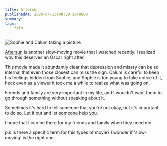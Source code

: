 ```yaml
---
title: Aftersun
publishedAt: 2024-04-13T00:59:10+0800
summary: 
tags:
  - film
---
```


<Image src='/images/after-sun.png' alt='Sophie and Calum taking a picture' />

[Aftersun](https://www.imdb.com/title/tt19770238/) is another slow-moving movie that I watched recently. I realized why this deserves an Oscar right after.

This movie made it abundantly clear that depression and misery can be so internal that even those closest can miss the sign. Calum is careful to keep his feelings hidden from Sophie, and Sophie is too young to take notice of it, heck even as a viewer it took me a while to realize what was going on.

Friends and family are very important in my life, and I wouldn't want them to go through something without speaking about it. 

Sometimes it's hard to tell someone that you're not okay, but it's important to do so. Let it out and let someone help you.

I hope that I can be there for my friends and family when they need me.

p.s Is there a specific term for this types of movie? I wonder if 'slow-moving' is the right one.
